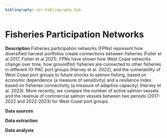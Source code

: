 ```yaml
---
bibliography: esr-bibliography.bib
---
```


# Fisheries Participation Networks

**Description** Fisheries participation networks (FPNs) represent how diversified harvest portfolios create connections between fisheries (Fuller et al 2017, Fisher et al 2021). FPNs have shown how West Coast networks change over time, how groundfish fisheries are connected to other fisheries in different IO-PAC port groups (Harvey et al. 2022), and the vulnerability of West Coast port groups to future shocks to salmon fishing, based on economic dependence (a measure of sensitivity) and a resilience index based on fisheries connectivity (a measure of adaptive capacity) (Harvey et al. 2023). More recently, we compare the number of active salmon vessels and the revenue of commercial salmon vessels between two periods (2017-2022 and 2022-2023) for West Coast port groups.

**Data sources**

**Data extraction**

**Data analysis**
